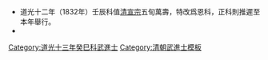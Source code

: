 {{Navbox
|name = 道光十三年癸巳科武殿試金榜
|title = 道光十三年（[[1833年]]）癸巳科武殿試金榜
|titlestyle = background-color:#FFD700;
|image =
|style = width:100%;text-align:center; 
|groupstyle = text-align:center; background-color:#FFD700;
|liststyle = text-align:center;
|state = {{{state<includeonly>|collapsed</includeonly>}}}
|group1 = 第一甲<br>賜武進士及第<br>共3名
|list1 = '''[[牛鳳山]]''' - '''[[孫和平 (道光武進士)|孫和平]]''' - '''[[張協忠]]'''

|group2 = 第二甲<br>賜武進士出身<br>共3名
|list2 = [[段應元]] - [[郭中聲]] - [[紀冠軍]]

|group3 = 第三甲<br>賜同武進士出身<br>共32名
|list3 = [[金廷試]] - [[丁定國]] - [[舒敏|舒　敏]] - [[李沛雲]] - [[李景梅]] - [[呂廷魁]] - [[陸占魁]] - [[普國安]] - [[佘碧元]] - [[沐恩|沐　恩]]<br>[[金大勇]] - [[古維藩]] - [[紀保泰]] - [[鮑雲翥]] - [[王仁昌]] - [[潘正衍]] - [[張萬清]] - [[王家燮]] - [[郭林一]] - [[楊雲鳳]]<br>[[李達元]] - [[賈任洙]] - [[韓南輝]] - [[池化鰲]] - [[唐汝藩]] - [[陳正坤]] - [[樓夢麟]] - [[常奎基]] - [[何賡颺]] - [[蘇蓉|蘇　蓉]]<br>[[張同瑗]] - [[焦洪清]]<span style="color: #FFFFFF;"> - －－－ - －－－ - －－－ - －－－ - －－－ - －－－ - －－－ - －－－</span>

|belowstyle = text-align: center; background-color:#FFD700;
|below='''前一科：[[Template:道光十二年壬辰恩科武殿試金榜|道光十二年壬辰恩科]]　'''·'''　後一科：[[Template:道光十五年乙未科武殿試金榜|道光十五年乙未科]]'''<br>'''同科進士：[[Template:道光十三年癸巳科殿試金榜|道光十三年癸巳文科]]'''
}}
[[Category:道光十三年癸巳科武進士]]
<noinclude>
[[Category:道光十三年癸巳科武進士| ]]
[[Category:清朝武進士模板]]
*道光十二年（1832年）壬辰科值[[清宣宗]]五旬萬壽，特改爲恩科，正科則推遲至本年舉行。
*<small></small></noinclude>